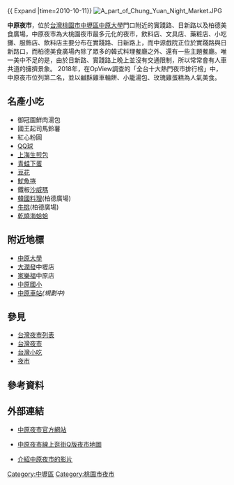 {{Coord|24.9554485|121.2406069|type:landmark_dim:1000_source:GoogleMaps|display=title}}
{{ Expand |time=2010-10-11}} 
[[File:A_part_of_Chung_Yuan_Night_Market.JPG|thumb]]

'''中原夜市'''，位於[[台灣|台灣]][[桃園市|桃園市]][[中壢區|中壢區]][[中原大學|中原大學]]門口附近的實踐路、日新路以及柏德美食廣場，中原夜市為大桃園夜市最多元化的夜市，飲料店、文具店、藥粧店、小吃攤、服飾店、飲料店主要分布在實踐路、日新路上，而中源戲院正位於實踐路與日新路口，而柏德美食廣場內除了眾多的韓式料理餐廳之外、還有一些主題餐廳。唯一美中不足的是，由於日新路、實踐路上晚上並沒有交通限制，所以常常會有人車共道的擁擠景象。
2018年，在OpView調查的「全台十大熱門夜市排行榜」中，中原夜市位列第二名，並以鹹酥雞車輪餅、小籠湯包、玫瑰雞蛋糕為人氣美食。

==名產小吃==
*御冠園鮮肉湯包
*國王起司馬鈴薯
*紅心粉圓
*[[QQ球|QQ球]]
*[[上海生煎包|上海生煎包]]
*[[青蛙下蛋|青蛙下蛋]]
*[[豆花|豆花]]
*[[魷魚捲|魷魚捲]]
*鐵板[[沙威瑪|沙威瑪]]
*[[韓國料理|韓國料理]](柏德廣場)
*[[牛排|牛排]](柏德廣場)
*[https://www.facebook.com/goodgeli 乾燒海蛤蛤]{{Wayback|url=https://www.facebook.com/goodgeli |date=20190220000429 }}

==附近地標==
*[[中原大學|中原大學]]
*[[大潤發|大潤發]]中壢店
*[[家樂福|家樂福]]中原店
*[[中原國小|中原國小]]
*[[中原車站_(桃園市)|中原車站]]''(規劃中)''

==參見==
* [[台灣夜市列表|台灣夜市列表]]
* [[台灣夜市|台灣夜市]]
* [[台灣小吃|台灣小吃]]
* [[夜市|夜市]]

==參考資料==
{{reflist}}

==外部連結==
*{{zh-tw}}[https://web.archive.org/web/20110930162407/http://www.cy-shopping.tw/ 中原夜市官方網站]

*{{zh-tw}}{{en}}[http://www.walkgoler.cc/qmap/101 中原夜市線上逛街Q版夜市地圖]{{Wayback|url=http://www.walkgoler.cc/qmap/101 |date=20201024031647 }}

*{{zh-tw}}[http://www.youtube.com/watch?v=XJJ0BAf5sfY&feature=youtu.be/ 介紹中原夜市的影片]{{Wayback|url=http://www.youtube.com/watch?v=XJJ0BAf5sfY&feature=youtu.be%2F |date=20190220000429 }}
{{Taiwan-stub}}

[[Category:中壢區|Category:中壢區]]
[[Category:桃園市夜市|Category:桃園市夜市]]
